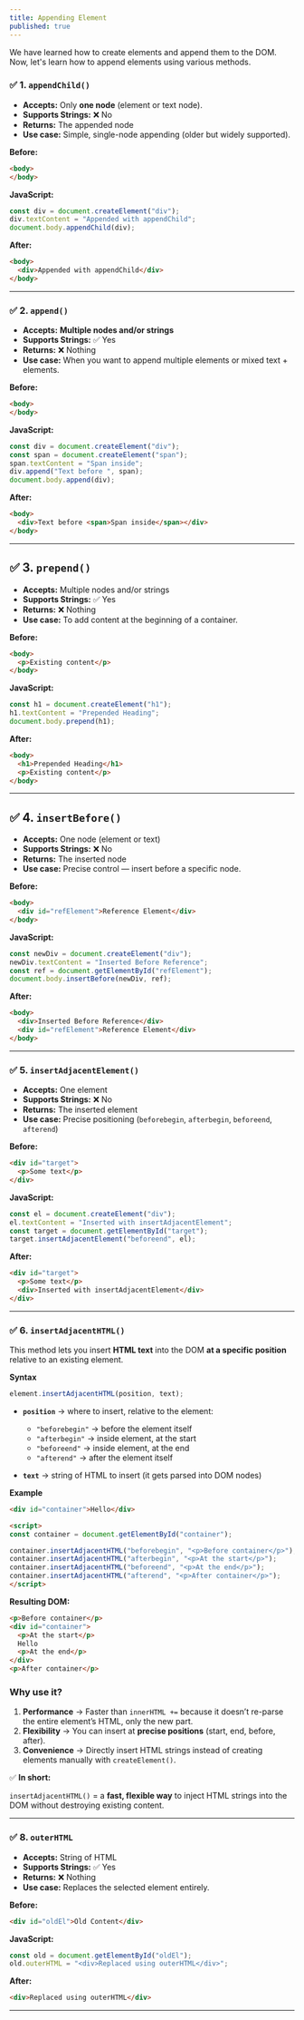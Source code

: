 ```yaml
---
title: Appending Element
published: true
---
```


We have learned how to create elements and append them to the DOM. Now, let's learn how to append elements using various methods.

### ✅ 1. `appendChild()`

* **Accepts:** Only **one node** (element or text node).
* **Supports Strings:** ❌ No
* **Returns:** The appended node
* **Use case:** Simple, single-node appending (older but widely supported).

**Before:**

```html
<body>
</body>
```

**JavaScript:**

```js
const div = document.createElement("div");
div.textContent = "Appended with appendChild";
document.body.appendChild(div);
```

**After:**

```html
<body>
  <div>Appended with appendChild</div>
</body>
```

---

### ✅ 2. `append()`

* **Accepts:** **Multiple nodes and/or strings**
* **Supports Strings:** ✅ Yes
* **Returns:** ❌ Nothing
* **Use case:** When you want to append multiple elements or mixed text + elements.

**Before:**

```html
<body>
</body>
```

**JavaScript:**

```js
const div = document.createElement("div");
const span = document.createElement("span");
span.textContent = "Span inside";
div.append("Text before ", span);
document.body.append(div);
```

**After:**

```html
<body>
  <div>Text before <span>Span inside</span></div>
</body>
```

---

## ✅ 3. `prepend()`

* **Accepts:** Multiple nodes and/or strings
* **Supports Strings:** ✅ Yes
* **Returns:** ❌ Nothing
* **Use case:** To add content at the beginning of a container.

**Before:**

```html
<body>
  <p>Existing content</p>
</body>
```

**JavaScript:**

```js
const h1 = document.createElement("h1");
h1.textContent = "Prepended Heading";
document.body.prepend(h1);
```

**After:**

```html
<body>
  <h1>Prepended Heading</h1>
  <p>Existing content</p>
</body>
```

---

## ✅ 4. `insertBefore()`

* **Accepts:** One node (element or text)
* **Supports Strings:** ❌ No
* **Returns:** The inserted node
* **Use case:** Precise control — insert before a specific node.

**Before:**

```html
<body>
  <div id="refElement">Reference Element</div>
</body>
```

**JavaScript:**

```js
const newDiv = document.createElement("div");
newDiv.textContent = "Inserted Before Reference";
const ref = document.getElementById("refElement");
document.body.insertBefore(newDiv, ref);
```

**After:**

```html
<body>
  <div>Inserted Before Reference</div>
  <div id="refElement">Reference Element</div>
</body>
```

---

### ✅ 5. `insertAdjacentElement()`

* **Accepts:** One element
* **Supports Strings:** ❌ No
* **Returns:** The inserted element
* **Use case:** Precise positioning (`beforebegin`, `afterbegin`, `beforeend`, `afterend`)

**Before:**

```html
<div id="target">
  <p>Some text</p>
</div>
```

**JavaScript:**

```js
const el = document.createElement("div");
el.textContent = "Inserted with insertAdjacentElement";
const target = document.getElementById("target");
target.insertAdjacentElement("beforeend", el);
```

**After:**

```html
<div id="target">
  <p>Some text</p>
  <div>Inserted with insertAdjacentElement</div>
</div>
```
---


### ✅ 6. `insertAdjacentHTML()`

This method lets you insert **HTML text** into the DOM **at a specific position** relative to an existing element.

**Syntax**

```js
element.insertAdjacentHTML(position, text);
```

* **`position`** → where to insert, relative to the element:

  * `"beforebegin"` → before the element itself
  * `"afterbegin"` → inside element, at the start
  * `"beforeend"` → inside element, at the end
  * `"afterend"` → after the element itself

* **`text`** → string of HTML to insert (it gets parsed into DOM nodes)


**Example**

```html
<div id="container">Hello</div>

<script>
const container = document.getElementById("container");

container.insertAdjacentHTML("beforebegin", "<p>Before container</p>");
container.insertAdjacentHTML("afterbegin", "<p>At the start</p>");
container.insertAdjacentHTML("beforeend", "<p>At the end</p>");
container.insertAdjacentHTML("afterend", "<p>After container</p>");
</script>
```

**Resulting DOM:**

```html
<p>Before container</p>
<div id="container">
  <p>At the start</p>
  Hello
  <p>At the end</p>
</div>
<p>After container</p>
```

### **Why use it?**

1. **Performance** → Faster than `innerHTML +=` because it doesn’t re-parse the entire element’s HTML, only the new part.
2. **Flexibility** → You can insert at **precise positions** (start, end, before, after).
3. **Convenience** → Directly insert HTML strings instead of creating elements manually with `createElement()`.

✅ **In short:**

`insertAdjacentHTML()` = a **fast, flexible way** to inject HTML strings into the DOM without destroying existing content.

---

### ✅ 8. `outerHTML`

* **Accepts:** String of HTML
* **Supports Strings:** ✅ Yes
* **Returns:** ❌ Nothing
* **Use case:** Replaces the selected element entirely.

**Before:**

```html
<div id="oldEl">Old Content</div>
```

**JavaScript:**

```js
const old = document.getElementById("oldEl");
old.outerHTML = "<div>Replaced using outerHTML</div>";
```

**After:**

```html
<div>Replaced using outerHTML</div>
```

---
